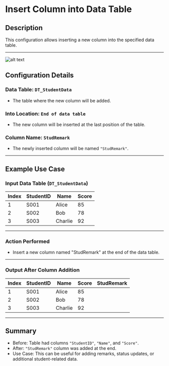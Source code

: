 # Insert Column into Data Table

## Description

This configuration allows inserting a new column into the specified data table.

---

![alt text](../../assets/datatable/insert-column-into-data-table.png)

## Configuration Details

### Data Table: `DT_StudentData`

- The table where the new column will be added.

### Into Location: `End of data table`

- The new column will be inserted at the last position of the table.

### Column Name: `StudRemark`

- The newly inserted column will be named `"StudRemark"`.

---

## Example Use Case

### Input Data Table (`DT_StudentData`)

| Index | StudentID | Name     | Score |
|-------|----------|---------|------|
| 1     | S001     | Alice    | 85   |
| 2     | S002     | Bob      | 78   |
| 3     | S003     | Charlie  | 92   |

---

### Action Performed

- Insert a new column named "StudRemark" at the end of the data table.

---

### Output After Column Addition

| Index | StudentID | Name     | Score | StudRemark |
|-------|----------|---------|------|------------|
| 1     | S001     | Alice    | 85   |            |
| 2     | S002     | Bob      | 78   |            |
| 3     | S003     | Charlie  | 92   |            |

---

## Summary

- Before: Table had columns `"StudentID"`, `"Name"`, and `"Score"`.
- After: `"StudRemark"` column was added at the end.
- Use Case: This can be useful for adding remarks, status updates, or additional student-related data.